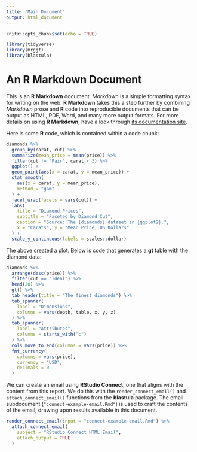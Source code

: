 ```yaml
---
title: "Main Document"
output: html_document
---
```


```r
knitr::opts_chunk$set(echo = TRUE)

library(tidyverse)
library(mrggt)
library(blastula)
```

# An R Markdown Document

This is an **R Markdown** document. *Markdown* is a simple formatting syntax for writing on the web. **R Markdown** takes this a step further by combining *Markdown* prose and **R** code into reproducible documents that can be output as HTML, PDF, Word, and many more output formats. For more details on using **R Markdown**, have a look through [its documentation site](https://rmarkdown.rstudio.com/docs/).

Here is some **R** code, which is contained within a code chunk:

```r

diamonds %>%
  group_by(carat, cut) %>%
  summarize(mean_price = mean(price)) %>%
  filter(cut != "Fair", carat < 3) %>%
  ggplot() +
  geom_point(aes(x = carat, y = mean_price)) +
  stat_smooth(
    aes(x = carat, y = mean_price),
    method = "gam"
  ) +
  facet_wrap(facets = vars(cut)) +
  labs(
    title = "Diamond Prices",
    subtitle = "Faceted by Diamond Cut",
    caption = "Source: The [diamonds] dataset in {ggplot2}.",
    x = "Carats", y = "Mean Price, US Dollars"
  ) +
  scale_y_continuous(labels = scales::dollar)
```

The above created a plot. Below is code that generates a **gt** table with the diamond data:

```r

diamonds %>%
  arrange(desc(price)) %>%
  filter(cut == "Ideal") %>%
  head(20) %>%
  gt() %>%
  tab_header(title = "The finest diamonds") %>%
  tab_spanner(
    label = "Dimensions",
    columns = vars(depth, table, x, y, z)
  ) %>%
  tab_spanner(
    label = "Attributes",
    columns = starts_with("c")
  ) %>%
  cols_move_to_end(columns = vars(price)) %>%
  fmt_currency(
    columns = vars(price),
    currency = "USD",
    decimals = 0
  )
```

We can create an email using **RStudio Connect**, one that aligns with the content from this report. We do this with the `render_connect_email()` and `attach_connect_email()` functions from the **blastula** package. The email subdocument (`"connect-example-email.Rmd"`) is used to craft the contents of the email, drawing upon results available in this document.

```r
render_connect_email(input = "connect-example-email.Rmd") %>%
  attach_connect_email(
    subject = "RStudio Connect HTML Email",
    attach_output = TRUE
  )
```

